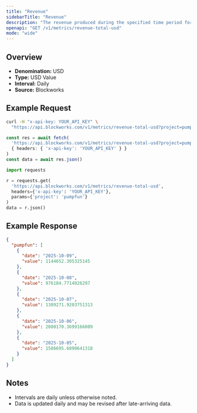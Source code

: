 ```yaml
---
title: "Revenue"
sidebarTitle: "Revenue"
description: "The revenue produced during the specified time period for given project."
openapi: "GET /v1/metrics/revenue-total-usd"
mode: "wide"
---
```


## Overview

- **Denomination:** USD
- **Type:** USD Value
- **Interval:** Daily
- **Source:** Blockworks

## Example Request

<CodeGroup>

```bash cURL
curl -H "x-api-key: YOUR_API_KEY" \
  "https://api.blockworks.com/v1/metrics/revenue-total-usd?project=pumpfun"
```

```typescript TypeScript
const res = await fetch(
  'https://api.blockworks.com/v1/metrics/revenue-total-usd?project=pumpfun',
  { headers: { 'x-api-key': 'YOUR_API_KEY' } }
)
const data = await res.json()
```

```python Python
import requests

r = requests.get(
  'https://api.blockworks.com/v1/metrics/revenue-total-usd',
  headers={'x-api-key': 'YOUR_API_KEY'},
  params={'project': 'pumpfun'}
)
data = r.json()
```

</CodeGroup>

## Example Response

```json
{
  "pumpfun": [
    {
      "date": "2025-10-09",
      "value": 1144652.305325145
    },
    {
      "date": "2025-10-08",
      "value": 976184.7714026297
    },
    {
      "date": "2025-10-07",
      "value": 1389271.9203751313
    },
    {
      "date": "2025-10-06",
      "value": 2080170.3699166009
    },
    {
      "date": "2025-10-05",
      "value": 1586695.6890641318
    }
  ]
}
```

## Notes
- Intervals are daily unless otherwise noted.
- Data is updated daily and may be revised after late-arriving data.